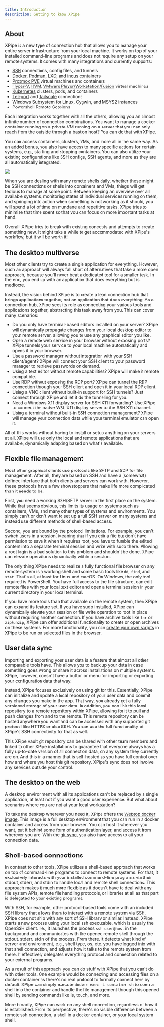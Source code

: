 ```yaml
---
title: Introduction
description: Getting to know XPipe
---
```


## About

XPipe is a new type of connection hub that allows you to manage your entire server infrastructure from your local machine. It works on top of your installed command-line programs and does not require any setup on your remote systems. It comes with many integrations and currently supports:

- [SSH](/guide/ssh) connections, config files, and tunnels
- [Docker](/guide/docker), [Podman](/guide/podman), [LXD](/guide/lxc), and [incus](/guide/lxc) containers
- [Proxmox PVE](/guide/proxmox) virtual machines and containers
- [Hyper-V](/guide/hyperv), [KVM](/guide/kvm), [VMware Player/Workstation/Fusion](/guide/vmware) virtual machines
- [Kubernetes](/guide/kubernetes) clusters, pods, and containers
- [Teleport](/guide/teleport) and [Tailscale](/guide/tailscale) connections
- Windows Subsystem for Linux, Cygwin, and MSYS2 instances
- Powershell Remote Sessions

Each integration works together with all the others, allowing you an almost infinite number of connection combinations. You want to manage a docker container running on a private VM running on a server that you can only reach from the outside through a bastion host? You can do that with XPipe.

You can access containers, clusters, VMs, and more all in the same way. As an added bonus, you also have access to many specific actions for certain systems, e.g., starting and stopping containers. You can also utilize your existing configurations like SSH configs, SSH agents, and more as they are all automatically integrated.

![](/images/banner.png)

When you are dealing with many remote shells daily, whether these might be SSH connections or shells into containers and VMs, things will get tedious to manage at some point. Between keeping an overview over all available systems, monitoring states of individual services running on them, and springing into action when something is not working as it should, you will spend a lot of time on mundane and repetitive tasks. XPipe tries to minimize that time spent so that you can focus on more important tasks at hand.

Overall, XPipe tries to break with existing concepts and attempts to create something new. It might take a while to get accommodated with XPipe's workflow, but it will be worth it!

## The desktop multiverse

Most other clients try to create a single application for everything. However, such an approach will always fall short of alternatives that take a more open approach, because you'll never beat a dedicated tool for a smaller task. In the end, you end up with an application that does everything but is mediocre.

Instead, the vision behind XPipe is to create a lean connection hub that brings applications together, not an application that does everything. As a connection hub, XPipe sees its role as connecting your various tools and applications together, abstracting this task away from you. This can cover many scenarios:

- Do you only have terminal-based editors installed on your server? XPipe will dynamically propagate changes from your local desktop editor to your remote server, allowing you to use any graphical editor you like.
- Open a remote web service in your browser without exposing ports? XPipe tunnels your service to your local machine automatically and opens it in your browser.
- Use a password manager without integration with your SSH client/agent? XPipe will connect your SSH client to your password manager to retrieve passwords on demand.
- Using a text editor without remote capabilities? XPipe will make it remote compatible.
- Use RDP without exposing the RDP port? XPipe can tunnel the RDP connection through your SSH client and open it in your local RDP client.
- Using a VNC client without built-in support for SSH tunnels? Just connect through XPipe and let it do the tunneling for you.
- Need a Windows X11 display server for SSH X11 forwarding? Use XPipe to connect the native WSL X11 display server to the SSH X11 channel.
- Using a terminal without built-in SSH connection management? XPipe will manage your connection data while your terminal emulator can open it.

All of this works without having to install or setup anything on your servers at all. XPipe will use only the local and remote applications that are available, dynamically adapting based on what's available.

## Flexible file management

Most other graphical clients use protocols like SFTP and SCP for file management. After all, they are based on SSH and have a (somewhat) defined interface that both clients and servers can work with. However, these protocols have a few showstoppers that make life more complicated than it needs to be.

First, you need a working SSH/SFTP server in the first place on the system. While that seems obvious, this limits its usage on systems such as containers, VMs, and many other types of systems and environments. You simply can't or don't want to set up a full SSH server on many systems and instead use different methods of shell-based access.

Second, you are bound by the protocol limitations. For example, you can't switch users in a session. Meaning that if you edit a file but don't have permission to save it when it requires root, you have to fumble the edited content into a separate terminal session and write with sudo there. Allowing a root login is a bad solution to this problem and shouldn't be done. XPipe can elevate operations dynamically within a session.

The only thing XPipe needs to realize a fully functional file browser on any remote system is a working shell and some basic tools like `dd`, `find`, and `stat`. That's all, at least for Linux and macOS. On Windows, the only tool required is PowerShell. You have full access to the file structure, can edit remote files with your local text editor and open a terminal session in your current directory in your local terminal.

If you have more tools than that available on the remote system, then XPipe can expand its feature set. If you have sudo installed, XPipe can dynamically elevate your session or file write operation to root in place without requiring another connection. If you have archive tools like `tar` or `zip`/`unzip`, XPipe can offer additional functionality to create or open archives on these systems. For more functionality, you can [create your own scripts](/guide/scripting) in XPipe to be run on selected files in the browser.

## User data sync

Importing and exporting your user data is a feature that almost all other comparable tools have. This allows you to back up your data in case something goes wrong or share it across installations on multiple systems. XPipe, however, doesn't have a button or menu for importing or exporting your configuration data that way.

Instead, XPipe focuses exclusively on using git for this. Essentially, XPipe can initialize and update a local repository of your user data and commit any changes you make in the app. That way, you already get a fully versioned storage of your user data. In addition, you can link this local repository to a remote repository within XPipe, allowing for it to pull and push changes from and to the remote. This remote repository can be hosted anywhere you want and can be accessed with any supported git protocol like HTTPS or also SSH. You can use the full functionality of XPipe's SSH connectivity for that as well.

This XPipe vault git repository can be shared with other team members and linked to other XPipe installations to guarantee that everyone always has a fully up-to-date version of all connection data, on any system they currently are on. And this in a manner that is self-hosted as you have full control over how and where you host this git repository. XPipe's sync does not involve any services outside your control.

## The desktop on the web

A desktop environment with all its applications can't be replaced by a single application, at least not if you want a good user experience. But what about scenarios where you are not at your local workstation?

To take the desktop wherever you need it, XPipe offers the [Webtop docker image](/guide/webtop). This image is a full desktop environment that you can run in a docker container and access from your browser. You can host it wherever you want, put it behind some form of authentication layer, and access it from wherever you are. With the [git sync](/guide/sync), you also have access to all your connection data.

## Shell-based connections

In contrast to other tools, XPipe utilizes a shell-based approach that works on top of command-line programs to connect to remote systems. For that, it exclusively interacts with your installed command-line programs via their stdout, stderr, and stdin to handle local and remote shell connections. This approach makes it much more flexible as it doesn't have to deal with any file system APIs, remote file handling protocols, or libraries at all as that part is delegated to your existing programs.

With SSH, for example, other protocol-based tools come with an included SSH library that allows them to interact with a remote system via SSH. XPipe does not ship with any sort of SSH library or similar. Instead, XPipe starts a new process using your local ssh executable, which is usually the OpenSSH client. I.e., it launches the process ``ssh user@host`` in the background and communicates with the opened remote shell through the stdout, stderr, stdin of the process. From there, it detects what kind of server and environment, e.g., shell type, os, etc. you have logged into with that shell connection, and adjusts how it talks to the remote system from there. It effectively delegates everything protocol and connection related to your external programs.

As a result of this approach, you can do stuff with XPipe that you can't do with other tools. One example would be connecting and accessing files on a docker container as there's no real protocol to formally connect here by default. XPipe can simply execute ``docker exec -i container sh`` to open a shell into the container and handle the file management through this opened shell by sending commands like ls, touch, and more.

More broadly, XPipe can work on any shell connection, regardless of how it is established. From its perspective, there's no visible difference between a remote ssh connection, a shell in a docker container, or your local system shell.
